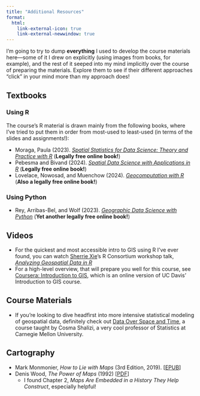 ```yaml
---
title: "Additional Resources"
format:
  html:
    link-external-icon: true
    link-external-newwindow: true
---
```


I'm going to try to dump **everything** I used to develop the course materials here---some of it I drew on explicitly (using images from books, for example), and the rest of it seeped into my mind implicitly over the course of preparing the materials. Explore them to see if their different approaches "click" in your mind more than my approach does!

## Textbooks

### Using R

The course's R material is drawn mainly from the following books, where I've tried to put them in order from most-used to least-used (in terms of the slides and assignments!):

* Moraga, Paula (2023). [*Spatial Statistics for Data Science: Theory and Practice with R*](https://www.paulamoraga.com/book-spatial/){target='_blank'} (**Legally free online book!**)
* Pebesma and Bivand (2024). *[Spatial Data Science with Applications in R](https://r-spatial.org/book/){target='_blank'}* (**Legally free online book!**)
* Lovelace, Nowosad, and Muenchow (2024). *[Geocomputation with R](https://r.geocompx.org/preface){target='_blank'}* (**Also a legally free online book!**)

### Using Python

* Rey, Arribas-Bel, and Wolf (2023). *[Geographic Data Science with Python](https://geographicdata.science/book/intro.html){target='_blank'}* (**Yet another legally free online book!**)

## Videos

* For the quickest and most accessible intro to GIS using R I've ever found, you can watch [Sherrie Xie](https://www.med.upenn.edu/apps/faculty/index.php/g275/p8649466){target='_blank'}'s R Consortium workshop talk, [*Analyzing Geospatial Data in R*](https://www.youtube.com/watch?v=DD7bXonh-_E){target='_blank'}
* For a high-level overview, that will prepare you well for this course, see [Coursera: Introduction to GIS](https://www.coursera.org/learn/gis/lecture/S0HxB/why-gis-is-awesome){target='_blank'}, which is an online version of UC Davis' Introduction to GIS course.

## Course Materials

* If you're looking to dive headfirst into more intensive statistical modeling of geospatial data, definitely check out [Data Over Space and Time](https://www.stat.cmu.edu/~cshalizi/dst/20/){target='_blank'}, a course taught by Cosma Shalizi, a very cool professor of Statistics at Carnegie Mellon University.

## Cartography

* Mark Monmonier, *How to Lie with Maps* (3rd Edition, 2019). \[[EPUB](https://www.dropbox.com/scl/fi/6sb9hzp2ttugi9s6n5bnu/How-to-Lie-with-Maps_Mark-Monmonier.epub?rlkey=wx8yfep9rvhtsyldje5gdzp1t&dl=1){target='_blank'}\]
* Denis Wood, *The Power of Maps* (1992) \[[PDF](https://www.dropbox.com/s/lpu5xsrip7oinir/Denis%20Wood%20%26%20John%20Fels%20-%20The%20power%20of%20maps%20%281992%2C%20The%20Guilford%20Press%29%20-%20libgen.li.pdf?dl=0){target='_blank'}\]
  * I found Chapter 2, *Maps Are Embedded in a History They Help Construct*, especially helpful!
